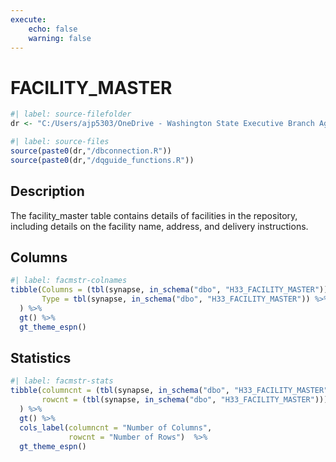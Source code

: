 ```yaml
---
execute:
    echo: false
    warning: false
---
```


# FACILITY_MASTER {.unnumbered}

```r
#| label: source-filefolder
dr <- "C:/Users/ajp5303/OneDrive - Washington State Executive Branch Agencies/source_scripts"
```

```r
#| label: source-files
source(paste0(dr,"/dbconnection.R"))
source(paste0(dr,"/dqguide_functions.R"))
```

## Description

The facility_master table contains details of facilities in the repository, including details on the facility name, address, and delivery instructions.

## Columns

```r
#| label: facmstr-colnames
tibble(Columns = (tbl(synapse, in_schema("dbo", "H33_FACILITY_MASTER")) %>% colnames()),
       Type = tbl(synapse, in_schema("dbo", "H33_FACILITY_MASTER")) %>% head(1) %>% as_tibble() %>% sapply(class)
  ) %>%
  gt() %>%
  gt_theme_espn()
```

## Statistics

```r
#| label: facmstr-stats
tibble(columncnt = (tbl(synapse, in_schema("dbo", "H33_FACILITY_MASTER")) %>% ncol()),
       rowcnt = (tbl(synapse, in_schema("dbo", "H33_FACILITY_MASTER"))) %>% nrow2()
  ) %>%
  gt() %>%
  cols_label(columncnt = "Number of Columns",
             rowcnt = "Number of Rows")  %>%
  gt_theme_espn()
```
